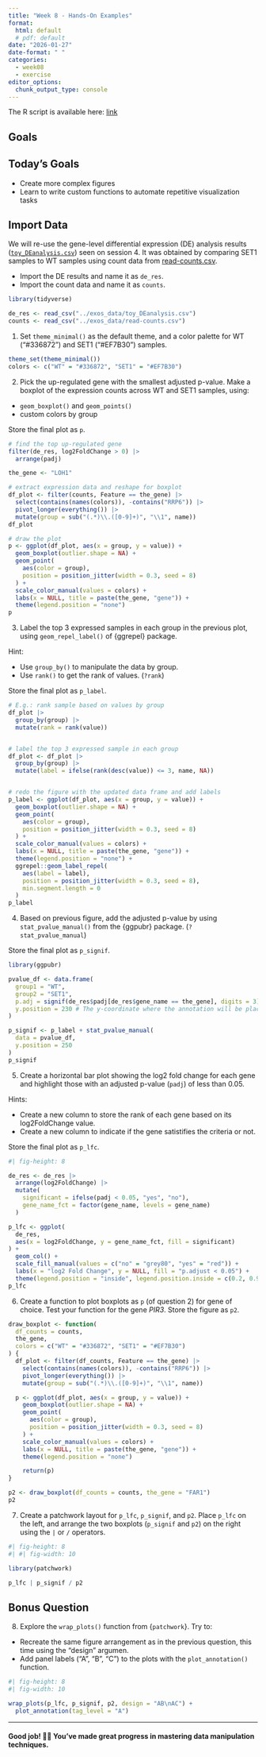 ```yaml
---
title: "Week 8 - Hands-On Examples"
format: 
  html: default
  # pdf: default
date: "2026-01-27"
date-format: " "
categories: 
  - week08
  - exercise
editor_options: 
  chunk_output_type: console
---
```


The R script is available here:
[link](https://raw.githubusercontent.com/InforBio/ioc-r-2026/refs/heads/main/ioc_r/week08/r_w08_exos.R)

## Goals

## Today's Goals

- Create more complex figures
- Learn to write custom functions to automate repetitive visualization tasks


## Import Data

We will re-use the gene-level differential expression (DE) analysis results ([`toy_DEanalysis.csv`](https://raw.githubusercontent.com/InforBio/ioc-r-2026/refs/heads/main/ioc_r/exos_data/toy_DEanalysis.csv)) seen on session 4.
It was obtained by comparing SET1 samples to WT samples using count data from [read-counts.csv](https://raw.githubusercontent.com/InforBio/ioc-r-2026/refs/heads/main/ioc_r/exos_data/read-counts.csv).

- Import the DE results and name it as `de_res`.
- Import the count data and name it as `counts`.

```r
library(tidyverse)

de_res <- read_csv("../exos_data/toy_DEanalysis.csv")
counts <- read_csv("../exos_data/read-counts.csv")
```


1. Set `theme_minimal()` as the default theme, and a color palette for WT ("#336872") and SET1 ("#EF7B30") samples.

```r
theme_set(theme_minimal())
colors <- c("WT" = "#336872", "SET1" = "#EF7B30")
```

2. Pick the up-regulated gene with the smallest adjusted p-value.
Make a boxplot of the expression counts across WT and SET1 samples,
using:
- `geom_boxplot()` and `geom_points()` 
- custom colors by group

Store the final plot as `p`.

```r
# find the top up-regulated gene
filter(de_res, log2FoldChange > 0) |>
  arrange(padj)

the_gene <- "LOH1"

# extract expression data and reshape for boxplot
df_plot <- filter(counts, Feature == the_gene) |>
  select(contains(names(colors)), -contains("RRP6")) |>
  pivot_longer(everything()) |>
  mutate(group = sub("(.*)\\.([0-9]+)", "\\1", name))
df_plot

# draw the plot
p <- ggplot(df_plot, aes(x = group, y = value)) +
  geom_boxplot(outlier.shape = NA) +
  geom_point(
    aes(color = group),
    position = position_jitter(width = 0.3, seed = 8)
  ) +
  scale_color_manual(values = colors) +
  labs(x = NULL, title = paste(the_gene, "gene")) +
  theme(legend.position = "none")
p
```

3. Label the top 3 expressed samples in each group in the previous plot,
using `geom_repel_label()` of {ggrepel} package.

Hint:

- Use `group_by()` to manipulate the data by group.
- Use `rank()` to get the rank of values. (`?rank`)

Store the final plot as `p_label`.

```r
# E.g.: rank sample based on values by group
df_plot |>
  group_by(group) |>
  mutate(rank = rank(value))


# label the top 3 expressed sample in each group
df_plot <- df_plot |>
  group_by(group) |>
  mutate(label = ifelse(rank(desc(value)) <= 3, name, NA))


# redo the figure with the updated data frame and add labels
p_label <- ggplot(df_plot, aes(x = group, y = value)) +
  geom_boxplot(outlier.shape = NA) +
  geom_point(
    aes(color = group),
    position = position_jitter(width = 0.3, seed = 8)
  ) +
  scale_color_manual(values = colors) +
  labs(x = NULL, title = paste(the_gene, "gene")) +
  theme(legend.position = "none") +
  ggrepel::geom_label_repel(
    aes(label = label),
    position = position_jitter(width = 0.3, seed = 8),
    min.segment.length = 0
  )
p_label
```


4. Based on previous figure, add the adjusted p-value by using `stat_pvalue_manual()` from the {ggpubr} package. (`?stat_pvalue_manual`)

Store the final plot as `p_signif`.

```r
library(ggpubr)

pvalue_df <- data.frame(
  group1 = "WT",
  group2 = "SET1",
  p.adj = signif(de_res$padj[de_res$gene_name == the_gene], digits = 3), # The p-value you want to display
  y.position = 230 # The y-coordinate where the annotation will be placed
)

p_signif <- p_label + stat_pvalue_manual(
  data = pvalue_df,
  y.position = 250
)
p_signif

```


5. Create a horizontal bar plot showing the log2 fold change for each gene and
highlight those with an adjusted p-value (`padj`) of less than 0.05.

Hints: 

- Create a new column to store the rank of each gene based on its log2FoldChange value.
- Create a new column to indicate if the gene satistifies the criteria or not.

Store the final plot as `p_lfc`.

```r
#| fig-height: 8

de_res <- de_res |>
  arrange(log2FoldChange) |>
  mutate(
    significant = ifelse(padj < 0.05, "yes", "no"),
    gene_name_fct = factor(gene_name, levels = gene_name)
  )

p_lfc <- ggplot(
  de_res,
  aes(x = log2FoldChange, y = gene_name_fct, fill = significant)
) +
  geom_col() +
  scale_fill_manual(values = c("no" = "grey80", "yes" = "red")) +
  labs(x = "log2 Fold Change", y = NULL, fill = "p.adjust < 0.05") +
  theme(legend.position = "inside", legend.position.inside = c(0.2, 0.9))
p_lfc
```

6. Create a function to plot boxplots as `p` (of question 2) for gene of choice.
Test your function for the gene *PIR3*.
Store the figure as `p2`.

```r
draw_boxplot <- function(
  df_counts = counts,
  the_gene,
  colors = c("WT" = "#336872", "SET1" = "#EF7B30")
) {
  df_plot <- filter(df_counts, Feature == the_gene) |>
    select(contains(names(colors)), -contains("RRP6")) |>
    pivot_longer(everything()) |>
    mutate(group = sub("(.*)\\.([0-9]+)", "\\1", name))

  p <- ggplot(df_plot, aes(x = group, y = value)) +
    geom_boxplot(outlier.shape = NA) +
    geom_point(
      aes(color = group),
      position = position_jitter(width = 0.3, seed = 8)
    ) +
    scale_color_manual(values = colors) +
    labs(x = NULL, title = paste(the_gene, "gene")) +
    theme(legend.position = "none")

    return(p)
}

p2 <- draw_boxplot(df_counts = counts, the_gene = "FAR1")
p2
```

7. Create a patchwork layout for `p_lfc`, `p_signif`, and `p2`.
Place `p_lfc` on the left, and arrange the two boxplots (`p_signif` and `p2`) on the right using the `|` or `/` operators.

```r
#| fig-height: 8
#| #| fig-width: 10

library(patchwork)

p_lfc | p_signif / p2 

```

## Bonus Question

8. Explore the `wrap_plots()` function from {`patchwork`}. Try to:

- Recreate the same figure arrangement as in the previous question, this time using the "design" argumen.
- Add panel labels ("A", "B", "C") to the plots with the `plot_annotation()` function.

```r
#| fig-height: 8
#| fig-width: 10

wrap_plots(p_lfc, p_signif, p2, design = "AB\nAC") +
  plot_annotation(tag_level = "A")
```

---

#### Good job! 👏👏 You've made great progress in mastering data manipulation techniques.


